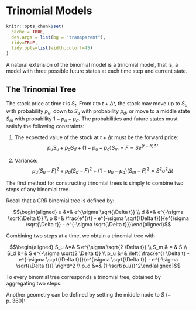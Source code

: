 # Trinomial Models {#sec:trinomial}

```r
knitr::opts_chunk$set(
  cache = TRUE,
  dev.args = list(bg = "transparent"),
  tidy=TRUE,
  tidy.opts=list(width.cutoff=45)
)
```

A natural extension of the binomial model is a trinomial model, that is,
a model with three possible future states at each time step and current
state.

## The Trinomial Tree

The stock price at time $t$ is $S_t$. From $t$ to $t+\Delta t$, the
stock may move up to $S_u$ with probability $p_u$, down to $S_d$ with
probability $p_d$, or move to a middle state $S_m$ with probability
$1-p_u-p_d$. The probabilities and future states must satisfy the
following constraints:

1.  The expected value of the stock at $t+\Delta t$ must be the forward
    price:
    $$p_u S_u + p_d S_d + (1-p_u-p_d) S_m = F = S e^{(r-\delta)\Delta t}$$

2.  Variance:
    $$p_u (S_u-F)^2 + p_d(S_d-F)^2 +(1-p_u-p_d)(S_m-F)^2 = S^2\sigma^2\Delta t$$

The first method for constructing trinomial trees is simply to combine
two steps of any binomial tree.

Recall that a CRR binomial tree is defined by:

$$\begin{aligned}
    u &=& e^{\sigma \sqrt{\Delta t}} \\
    d &=& e^{-\sigma \sqrt{\Delta t}} \\
    p &=& \frac{e^{rt} - e^{-\sigma \sqrt{\Delta t}}}{e^{\sigma \sqrt{\Delta t}} - e^{-\sigma \sqrt{\Delta t}}}\end{aligned}$$

Combining two steps at a time, we obtain a trinomial tree with

$$\begin{aligned}
    S_u &=& S e^{\sigma \sqrt{2 \Delta t}} \\
    S_m & = & S \\
    S_d &=& S e^{-\sigma \sqrt{2 \Delta t}} \\
    p_u &=& \left( \frac{e^{r \Delta t} - e^{-\sigma \sqrt{\Delta t}}}{e^{\sigma \sqrt{\Delta t}} - e^{-\sigma \sqrt{\Delta t}}} \right)^2 \\
    p_d &=& (1-\sqrt{p_u})^2\end{aligned}$$

To every binomial tree corresponds a trinomial tree, obtained by
aggregating two steps.


Another geometry can be defined by setting the middle node to 
$S$ (~\cite{Hull1997} p. 360):

\begin{eqnarray*}
    S_m &=& S  \\
    S_u &=& S_m e^{\sigma \sqrt{3 \Delta t}} \\
    S_d &=& S_m e^{-\sigma \sqrt{3 \Delta t}} \\
    p_u &=& -\sqrt{\frac{\Delta t}{12 \sigma^2}} \left(r-\frac{\sigma^2}{2} \right) + \frac{1}{6} \\
    p_d &=&  \sqrt{\frac{\Delta t}{12 \sigma^2}} \left(r-\frac{\sigma^2}{2} \right) + \frac{1}{6}
\end{eqnarray*}

